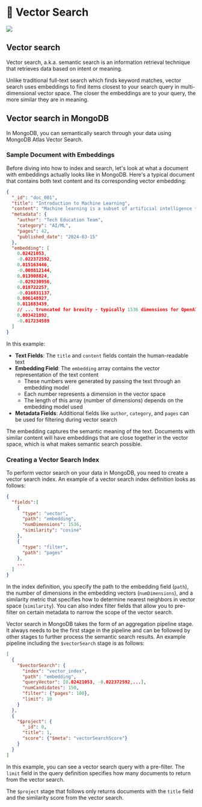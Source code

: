 
# 📘 Vector Search

![](/img/screenshots/10-key-concepts/vector-search.png)

## Vector search

Vector search, a.k.a. semantic search is an information retrieval technique that retrieves data based on intent or meaning.

Unlike traditional full-text search which finds keyword matches, vector search uses embeddings to find items closest to your search query in multi-dimensional vector space. The closer the embeddings are to your query, the more similar they are in meaning.

## Vector search in MongoDB

In MongoDB, you can semantically search through your data using MongoDB Atlas Vector Search.

### Sample Document with Embeddings

Before diving into how to index and search, let's look at what a document with embeddings actually looks like in MongoDB. Here's a typical document that contains both text content and its corresponding vector embedding:

```json
{
  "_id": "doc_001",
  "title": "Introduction to Machine Learning",
  "content": "Machine learning is a subset of artificial intelligence that enables computers to learn from data without being explicitly programmed. It uses algorithms that iteratively learn from data to improve their accuracy.",
  "metadata": {
    "author": "Tech Education Team",
    "category": "AI/ML",
    "pages": 42,
    "published_date": "2024-03-15"
  },
  "embedding": [
    0.02421053,
    -0.022372592,
    0.015163446,
    -0.008812144,
    0.013908824,
    -0.029230956,
    0.018722257,
    -0.016831137,
    0.006148927,
    0.011683439,
    // ... truncated for brevity - typically 1536 dimensions for OpenAI embeddings
    0.003421892,
    -0.017234589
  ]
}
```

In this example:
- **Text Fields**: The `title` and `content` fields contain the human-readable text
- **Embedding Field**: The `embedding` array contains the vector representation of the text content
  - These numbers were generated by passing the text through an embedding model
  - Each number represents a dimension in the vector space
  - The length of this array (number of dimensions) depends on the embedding model used
- **Metadata Fields**: Additional fields like `author`, `category`, and `pages` can be used for filtering during vector search

The embedding captures the semantic meaning of the text. Documents with similar content will have embeddings that are close together in the vector space, which is what makes semantic search possible.

### Creating a Vector Search Index

To perform vector search on your data in MongoDB, you need to create a vector search index. An example of a vector search index definition looks as follows:

```json
{
  "fields":[
    {
      "type": "vector",
      "path": "embedding",
      "numDimensions": 1536,
      "similarity": "cosine"
    },
    {
      "type": "filter",
      "path": "pages"
    },
    ...
  ]
}
```

In the index definition, you specify the path to the embedding field (`path`), the number of dimensions in the embedding vectors (`numDimensions`), and a similarity metric that specifies how to determine nearest neighbors in vector space (`similarity`). You can also index filter fields that allow you to pre-filter on certain metadata to narrow the scope of the vector search.

Vector search in MongoDB takes the form of an aggregation pipeline stage. It always needs to be the first stage in the pipeline and can be followed by other stages to further process the semantic search results. An example pipeline including the `$vectorSearch` stage is as follows:

```json
[
  {
    "$vectorSearch": {
      "index": "vector_index",
      "path": "embedding",
      "queryVector": [0.02421053, -0.022372592,...],
      "numCandidates": 150,
      "filter": {"pages": 100},
      "limit": 10
    }
  },
  {
    "$project": {
      "_id": 0,
      "title": 1,
      "score": {"$meta": "vectorSearchScore"}
    }
  }
]
```

In this example, you can see a vector search query with a pre-filter. The `limit` field in the query definition specifies how many documents to return from the vector search.

The `$project` stage that follows only returns documents with the `title` field and the similarity score from the vector search.
